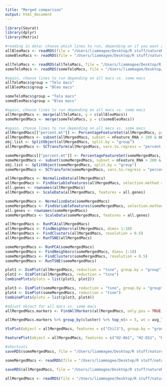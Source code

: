 ```yaml
---
title: "Merged comparison"
output: html_document
---
```


```r
library(Seurat)
library(dplyr)
library(Matrix)
```

```r
#reading in data: choose which lines to run, depending on if you want all macs vs. some macs
allBleoMacs <- readRDS(file = "/Users/liammagee/Desktop/R stuff/natureMacs/GSE111664_RAW/allBleoMacs.rds")
someBleoMacs <- readRDS(file = "/Users/liammagee/Desktop/R stuff/natureMacs/GSE111664_RAW/someBleoMacs.rds")

allTeloMacs <- readRDS(allTeloMacs, file = "/Users/liammagee/Desktop/R stuff/natureMacs/allTeloMacs.rds")
someTeloMacs <- readRDS(someTeloMacs, file = "/Users/liammagee/Desktop/R stuff/natureMacs/someTeloMacs.rds")
```



```r
#again, choose lines to run depending on all macs vs. some macs
allTeloMacs$group = "Telo macs"
allBleoMacs$group = "Bleo macs"

someTeloMacs$group = "Telo macs"
someBleoMacs$group = "Bleo macs"
```


```r
#again, choose lines to run depending on all macs vs. some macs
allMergedMacs <- merge(allTeloMacs, y = c(allBleoMacs))
someMergedMacs <- merge(someTeloMacs, y = c(someBleoMacs))
```



```r
#again, choose lines to run depending on all macs vs. some macs
allMergedMacs[["percent.mt"]] <- PercentageFeatureSet(allMergedMacs, pattern = "^MT-")
allMergedMacs <- subset(allMergedMacs, subset = nFeature_RNA > 200 & nFeature_RNA < 2500 & percent.mt < 5)
obj.list <- SplitObject(allMergedMacs, split.by = "group")
allMergedMacs <- SCTransform(allMergedMacs, vars.to.regress = "percent.mt", verbose = FALSE)

someMergedMacs[["percent.mt"]] <- PercentageFeatureSet(someMergedMacs, pattern = "^MT-")
someMergedMacs <- subset(someMergedMacs, subset = nFeature_RNA > 200 & nFeature_RNA < 2500 & percent.mt < 5)
obj.list <- SplitObject(someMergedMacs, split.by = "group")
someMergedMacs <- SCTransform(someMergedMacs, vars.to.regress = "percent.mt", verbose = FALSE)
```


```r
allMergedMacs <- NormalizeData(allMergedMacs)
allMergedMacs <- FindVariableFeatures(allMergedMacs, selection.method = "vst", nfeatures = 2000)
all.genes <- rownames(allMergedMacs)
allMergedMacs <- ScaleData(allMergedMacs, features = all.genes)

someMergedMacs <- NormalizeData(someMergedMacs)
someMergedMacs <- FindVariableFeatures(someMergedMacs, selection.method = "vst", nfeatures = 2000)
all.genes <- rownames(someMergedMacs)
someMergedMacs <- ScaleData(someMergedMacs, features = all.genes)
```

```r
allMergedMacs <- RunPCA(allMergedMacs)
allMergedMacs <- FindNeighbors(allMergedMacs, dims= 1:10)
allMergedMacs <- FindClusters(allMergedMacs, resolution = 0.5)
allMergedMacs <- RunTSNE(allMergedMacs)

someMergedMacs <- RunPCA(someMergedMacs)
someMergedMacs <- FindNeighbors(someMergedMacs, dims= 1:10)
someMergedMacs <- FindClusters(someMergedMacs, resolution = 0.5)
someMergedMacs <- RunTSNE(someMergedMacs)
```


```r
plot1 <- DimPlot(allMergedMacs, reduction = "tsne", group.by = "group")
plot2 <- DimPlot(allMergedMacs, reduction = "tsne")
CombinePlots(plots = list(plot1, plot2))

plot3 <- DimPlot(someMergedMacs, reduction = "tsne", group.by = "group")
plot4 <- DimPlot(someMergedMacs, reduction = "tsne")
CombinePlots(plots = list(plot3, plot4))
```

```r
#adjust object for all macs vs. some macs
allMergedMacs.markers <- FindAllMarkers(allMergedMacs, only.pos = TRUE, min.pct = 0.25, logfc.threshold = 0.25)
```
```r
allMergedMacs.markers %>% group_by(cluster) %>% top_n(n = 5, wt = avg_logFC)
```
```r
VlnPlot(object = allMergedMacs, features = c("Chil3"), group.by = "group")
```
```r
FeaturePlot(object = allMergedMacs, features = c("H2-Ab1", "H2-Eb1", "H2-Aa"))
```



```r
#shortcuts
saveRDS(someMergedMacs, file = "/Users/liammagee/Desktop/R stuff/natureMacs/GSE111664_RAW/someMergedMacs.rds")
```
```r
someMergedMacs <- readRDS(file = "/Users/liammagee/Desktop/R stuff/natureMacs/GSE111664_RAW/someMergedMacs.rds")
```
```r
saveRDS(allMergedMacs, file = "/Users/liammagee/Desktop/R stuff/natureMacs/GSE111664_RAW/allMergedMacs.rds")
```
```r
allMergedMacs <- readRDS(file = "/Users/liammagee/Desktop/R stuff/natureMacs/GSE111664_RAW/allMergedMacs.rds")
```
